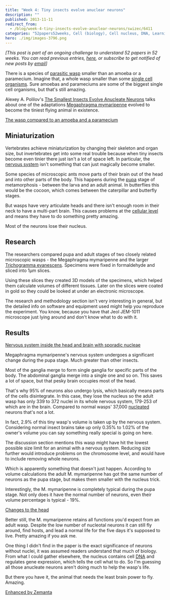 ```yaml
---
title: "Week 4: Tiny insects evolve anuclear neurons"
description: ""
published: 2013-11-11
redirect_from:
  - /blog/week-4-tiny-insects-evolve-anuclear-neurons/swizec/6411
categories: "52papers52weeks, Cell (biology), Cell nucleus, DNA, Learning, Neuron, Personal, Pupa, Papers"
hero: ./img/images-3796.png
---
```


_\[This post is part of an ongoing challenge to understand 52 papers in 52 weeks. You can read previous entries, [here](https://swizec.com/blog/category/52-papers-in-52-weeks), or subscribe to get notified of new posts by [email](http://swiz.ec/52papers-list)]_

There is a species of [parasitic wasp](http://en.wikipedia.org/wiki/Parasitoid_wasp) smaller than an amoeba or a paramecium. Imagine that, a whole wasp smaller than some [single cell organisms](http://en.wikipedia.org/wiki/Microorganism). Sure amoebas and parameciums are some of the biggest single cell organisms, but that's still amazing.

Alexey A. Polilov's [The Smallest Insects Evolve Anucleate Neurons](http://entomology.ru/archiv_text/polilov/Polilov%202012%20Megaphragma.pdf) talks about one of the adaptations [Megaphragma mymaripenne](http://en.wikipedia.org/wiki/Megaphragma_mymaripenne) evolved to become the tiniest flying animal in existence.

[The wasp compared to an amoeba and a paramecium](./img/images-3796.png)

## Miniaturization

Vertebrates achieve miniaturization by changing their skeleton and organ size, but invertebrates get into some real trouble because when tiny insects become even tinier there just isn't a lot of space left. In particular, the [nervous system](http://en.wikipedia.org/wiki/Nervous_system) isn't something that can just magically become smaller.

Some species of microscopic ants move parts of their brain out of the head and into other parts of the body. This happens during the [pupa](http://en.wikipedia.org/wiki/Pupa) stage of metamorphosis - between the larva and an adult animal. In butterflies this would be the cocoon, which comes between the caterpillar and butterfly stages.

But wasps have very articulate heads and there isn't enough room in their neck to have a multi-part brain. This causes problems at the [cellular level](http://en.wikipedia.org/wiki/Cell_%28biology%29) and means they have to do something pretty amazing.

Most of the neurons lose their nucleus.

## Research

The researchers compared pupa and adult stages of two closely related microscopic wasps - the Megaphragma mymaripenne and the larger [Trichogramma evanescens](http://en.wikipedia.org/wiki/Trichogramma_evanescens). Specimens were fixed in formaldehyde and sliced into 1µm slices.

Using these slices they created 3D models of the specimens, which helped them calculate volumes of different tissues. Later on the slices were coated in gold so they could be looked at under an electronic microscope.

The research and methodology section isn't very interesting in general, but the detailed info on software and equipment used might help you reproduce the experiment. You know, because you have that Jeol JEM-1011 microscope just lying around and don't know what to do with it.

## Results

[Nervous system inside the head and brain with sporadic nucleae](./img/images-3798.png)

Megaphragma mymaripenne's nervous system undergoes a significant change during the pupa stage. Much greater than other insects.

Most of the ganglia merge to form single ganglia for specific parts of the body. The abdominal ganglia merge into a single one and so on. This saves a lot of space, but that pesky brain occupies most of the head.

That's why 95% of neurons also undergo lysis, which basically means parts of the cells disintegrate. In this case, they lose the nucleus so the adult wasp has only 339 to 372 nuclei in its whole nervous system, 179-253 of which are in the brain. Compared to normal wasps' 37,000 [nucleated](http://en.wikipedia.org/wiki/Cell_nucleus) neurons that's not a lot.

In fact, 2.9% of this tiny wasp's volume is taken up by the nervous system. Considering normal insect brains take up only 0.35% to 1.02% of the owner's volume you can say something really special is going on here.

The discussion section mentions this wasp might have hit the lowest possible size limit for an animal with a nervous system. Reducing size further would introduce problems on the chromosome level, and would have to include removing whole neurons.

Which is apparently something that doesn't just happen. According to volume calculations the adult M. mymaripenne has got the same number of neurons as the pupa stage, but makes them smaller with the nucleus trick.

Interestingly, the M. mymaripenne is completely typical during the pupa stage. Not only does it have the normal number of neurons, even their volume percentage is typical - 19%.

[Changes to the head](./img/images-3799.png)

Better still, the M. mymaripenne retains all functions you'd expect from an adult wasp. Despite the low number of nucleotal neurons it can still fly around, find hosts, and lead a normal life for the five days it's supposed to live. Pretty amazing if you ask me.

One thing I didn't find in the paper is the exact significance of neurons without nuclei, it was assumed readers understand that much of biology. From what I could gather elsewhere, the nucleus contains cell [DNA](http://en.wikipedia.org/wiki/DNA) and regulates gene expression, which tells the cell what to do. So I'm guessing all those anucleate neurons aren't doing much to help the wasp's life.

But there you have it, the animal that needs the least brain power to fly. Amazing.

[Enhanced by Zemanta](https://img.zemanta.com/zemified_e.png?x-id=80563da2-1ec1-47a5-958d-70478513119e)
